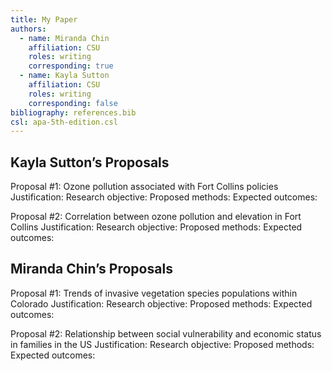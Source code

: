 ```yaml
---
title: My Paper
authors:
  - name: Miranda Chin
    affiliation: CSU
    roles: writing
    corresponding: true
  - name: Kayla Sutton
    affiliation: CSU
    roles: writing
    corresponding: false
bibliography: references.bib
csl: apa-5th-edition.csl
---
```


## Kayla Sutton's Proposals
Proposal #1: Ozone pollution associated with Fort Collins policies
Justification: 
Research objective:
Proposed methods: 
Expected outcomes: 

Proposal #2: Correlation between ozone pollution and elevation in Fort Collins
Justification: 
Research objective:
Proposed methods: 
Expected outcomes: 

## Miranda Chin's Proposals
Proposal #1: Trends of invasive vegetation species populations within Colorado
Justification: 
Research objective:
Proposed methods: 
Expected outcomes: 

Proposal #2: Relationship between social vulnerability and economic status in families in the US
Justification: 
Research objective:
Proposed methods: 
Expected outcomes: 
